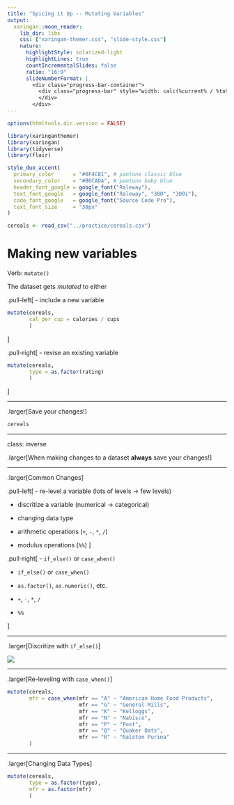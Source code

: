 ```yaml
---
title: "Spicing it Up -- Mutating Variables"
output:
  xaringan::moon_reader:
    lib_dir: libs
    css: ["xaringan-themer.css", "slide-style.css"]
    nature:
      highlightStyle: solarized-light
      highlightLines: true
      countIncrementalSlides: false
      ratio: "16:9"
      slideNumberFormat: |
        <div class="progress-bar-container">
          <div class="progress-bar" style="width: calc(%current% / %total% * 100%);">
          </div>
        </div>
---
```


```r
options(htmltools.dir.version = FALSE)
```

```r
library(xaringanthemer)
library(xaringan)
library(tidyverse)
library(flair)

style_duo_accent(
  primary_color      = "#0F4C81", # pantone classic blue
  secondary_color    = "#B6CADA", # pantone baby blue
  header_font_google = google_font("Raleway"),
  text_font_google   = google_font("Raleway", "300", "300i"),
  code_font_google   = google_font("Source Code Pro"),
  text_font_size     = "30px"
)
```

```r
cereals <- read_csv("../practice/cereals.csv")
```

# Making new variables

Verb: `mutate()`

The dataset gets *mutated* to either

.pull-left[
- include a new variable
```r
mutate(cereals, 
       cal_per_cup = calories / cups
       )
```

]

.pull-right[
- revise an existing variable

```r
mutate(cereals, 
       type = as.factor(rating)
       )

```

]

---

.larger[Save your changes!]

```r
cereals
```

---

class: inverse

.larger[When making changes to a dataset **always** save your changes!]


---

.larger[Common Changes]

.pull-left[
- re-level a variable 
(lots of levels $\rightarrow$ few levels)

- discritize a variable 
(numerical $\rightarrow$ categorical)

- changing data type
- arithmetic operations (`+`, `-`, `*`, `/`)
- modulus operations (`%%`)
]

.pull-right[
- `if_else()` or `case_when()`
</br>

- `if_else()` or `case_when()`

- `as.factor()`, `as.numeric()`, etc.
- `+`, `-`, `*`, `/`
- `%%`

]

---

.larger[Discritize with `if_else()`]

![](images/if_else.jpg)

---

.larger[Re-leveling with `case_when()`]

```r
mutate(cereals, 
       mfr = case_when(mfr == "A" ~ "American Home Food Products", 
                       mfr == "G" ~ "General Mills", 
                       mfr == "K" ~ "Kelloggs", 
                       mfr == "N" ~ "Nabisco", 
                       mfr == "P" ~ "Post", 
                       mfr == "Q" ~ "Quaker Oats", 
                       mfr == "R" ~ "Ralston Purina"
       )
```

---

.larger[Changing Data Types]

```r
mutate(cereals, 
       type = as.factor(type), 
       mfr = as.factor(mfr)
       )
```

